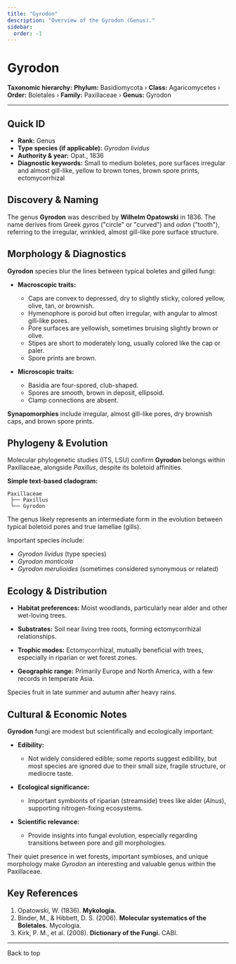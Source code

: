 ```yaml
---
title: "Gyrodon"
description: "Overview of the Gyrodon (Genus)."
sidebar:
  order: -1
---
```



# Gyrodon <Badge variant="note" text="Genus" />

**Taxonomic hierarchy:** **Phylum:** Basidiomycota › **Class:** Agaricomycetes › **Order:** Boletales › **Family:** Paxillaceae › **Genus:** Gyrodon

---

## Quick ID
* **Rank:** Genus  
* **Type species (if applicable):** _Gyrodon lividus_  
* **Authority & year:** Opat., 1836  
* **Diagnostic keywords:** Small to medium boletes, pore surfaces irregular and almost gill-like, yellow to brown tones, brown spore prints, ectomycorrhizal  

## Discovery & Naming
The genus **Gyrodon** was described by **Wilhelm Opatowski** in 1836. The name derives from Greek _gyros_ ("circle" or "curved") and _odon_ ("tooth"), referring to the irregular, wrinkled, almost gill-like pore surface structure.

## Morphology & Diagnostics
**Gyrodon** species blur the lines between typical boletes and gilled fungi:

- **Macroscopic traits:**
  - Caps are convex to depressed, dry to slightly sticky, colored yellow, olive, tan, or brownish.
  - Hymenophore is poroid but often irregular, with angular to almost gill-like pores.
  - Pore surfaces are yellowish, sometimes bruising slightly brown or olive.
  - Stipes are short to moderately long, usually colored like the cap or paler.
  - Spore prints are brown.

- **Microscopic traits:**
  - Basidia are four-spored, club-shaped.
  - Spores are smooth, brown in deposit, ellipsoid.
  - Clamp connections are absent.

**Synapomorphies** include irregular, almost gill-like pores, dry brownish caps, and brown spore prints.

## Phylogeny & Evolution
Molecular phylogenetic studies (ITS, LSU) confirm **Gyrodon** belongs within Paxillaceae, alongside _Paxillus_, despite its boletoid affinities.

**Simple text-based cladogram:**
```
Paxillaceae
 ├── Paxillus
 └── Gyrodon
```
The genus likely represents an intermediate form in the evolution between typical boletoid pores and true lamellae (gills).

Important species include:

- _Gyrodon lividus_ (type species)
- _Gyrodon monticola_
- _Gyrodon merulioides_ (sometimes considered synonymous or related)

## Ecology & Distribution
- **Habitat preferences:** Moist woodlands, particularly near alder and other wet-loving trees.
- **Substrates:** Soil near living tree roots, forming ectomycorrhizal relationships.
- **Trophic modes:** Ectomycorrhizal, mutually beneficial with trees, especially in riparian or wet forest zones.

- **Geographic range:** Primarily Europe and North America, with a few records in temperate Asia.

Species fruit in late summer and autumn after heavy rains.

## Cultural & Economic Notes
**Gyrodon** fungi are modest but scientifically and ecologically important:

- **Edibility:**
  - Not widely considered edible; some reports suggest edibility, but most species are ignored due to their small size, fragile structure, or mediocre taste.

- **Ecological significance:**
  - Important symbionts of riparian (streamside) trees like alder (_Alnus_), supporting nitrogen-fixing ecosystems.

- **Scientific relevance:**
  - Provide insights into fungal evolution, especially regarding transitions between pore and gill morphologies.

Their quiet presence in wet forests, important symbioses, and unique morphology make _Gyrodon_ an interesting and valuable genus within the Paxillaceae.

## Key References
1. Opatowski, W. (1836). **Mykologia.**  
2. Binder, M., & Hibbett, D. S. (2006). **Molecular systematics of the Boletales.** Mycologia.  
3. Kirk, P. M., et al. (2008). **Dictionary of the Fungi.** CABI.

---

<LinkButton href="#top" variant="minimal" icon="arrow-up">
  Back to top
</LinkButton>
